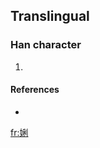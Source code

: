 ==Translingual==

===Han character===
{{Han char|rn=38|rad=女|as=07|sn=10|four=4240<sub>0</sub>|canj=女竹木弓 (VHDN)}}

# {{defn|Han|sort=女07}}

====References====
* {{Han ref|kx=0263.251|hdz=21052.101|uh=5A33|ud=23091|bh=D164|bd=53604}}

[[fr:娳]]